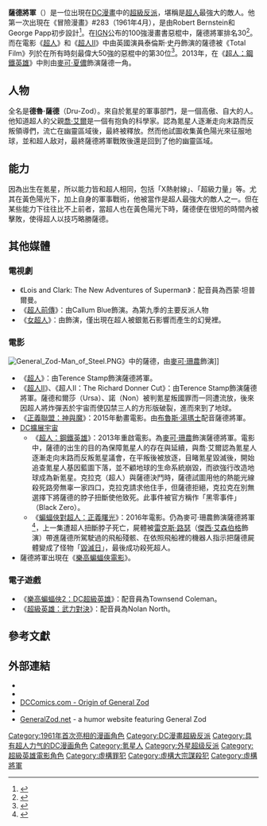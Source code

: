 {{noteTA
|G1=美國漫畫
}}
{{Infobox comics character
|image= 
|caption = 
|character_name = 薩德將軍
|publisher = [[DC漫畫|DC漫畫]]
|debut =《冒險漫畫》#283（1961年4月）
|creators = Robert Bernstein<br />George Papp
|real_name =德魯·薩德
|affiliations = 氪星軍事部
|aliases = 
|powers = 超級速度<br />超級力量<br />超級敏捷<br />超級耐力<br />超級聽力<br />超級呼吸<br />X熱射線<br />飛行<br />癒合因子<br />熟練的戰士力量和軍事戰術
}}

'''薩德將軍'''（{{lang-en|General Zod}}）是一位出現在[[DC漫畫|DC漫畫]]中的[[超級反派|超級反派]]，堪稱是[[超人|超人]]最強大的敵人。他第一次出現在《冒險漫畫》#283（1961年4月），是由Robert Bernstein和George Papp初步設計<ref name="dc-ency">{{Cite book | last = Wallace | first = Dan | author-link = | contribution = General Zod | editor-last = Dougall | editor-first = Alastair | title = The DC Comics Encyclopedia | url = https://archive.org/details/dccomicsencyclop0000unse | page = [https://archive.org/details/dccomicsencyclop0000unse/page/136 136] | publisher = [[Dorling_Kindersley|Dorling Kindersley]] | place = New York | year = 2008 | isbn = 0-7566-4119-5 | oclc = 213309017}}</ref>。在[[IGN|IGN]]公布的100強漫畫書惡棍中，薩德將軍排名30<ref>{{cite web |url=http://comics.ign.com/top-100-villains/30.html |title=General Zod is number 30 - IGN |publisher=Comics.ign.com |date= |accessdate=2010-12-25 |deadurl=yes |archiveurl=https://web.archive.org/web/20101224011850/http://comics.ign.com/top-100-villains/30.html |archivedate=2010-12-24 }}</ref>。而在電影《[[超人_(電影)|超人]]》和《[[超人II|超人II]]》中由英國演員泰倫斯·史丹飾演的薩德被《Total Film》列於在所有時刻最偉大50強的惡棍中的第30位<ref>{{cite web |url=http://snarkerati.com/movie-news/the-top-50-greatest-heroes-villains-of-all-time-total-film-compiled-list/ |title=The Top 50 Greatest Heroes & Villains Of All Time - ‘Total Film’ Compiled List |publisher=Snarkerati.com |date=2007-11-24 |accessdate=2010-12-25 |deadurl=yes |archiveurl=https://www.webcitation.org/6FwgrZEgJ?url=http://snarkerati.com/movie-news/the-top-50-greatest-heroes-villains-of-all-time-total-film-compiled-list/ |archivedate=2013-04-17 }}</ref>。2013年，在《[[超人：鋼鐵英雄|超人：鋼鐵英雄]]》中則由[[麥可·夏儂|麥可·夏儂]]飾演薩德一角。

== 人物 ==
全名是'''德魯·薩德'''（Dru-Zod）。來自於氪星的軍事部門，是一個高傲、自大的人。他知道超人的父親[[喬·艾爾|喬·艾爾]]是一個有抱負的科學家。認為氪星人逐漸走向末路而反叛領導們，流亡在幽靈區域後，最終被釋放。然而他試圖收集黃色陽光來征服地球，並和超人敌对，最終薩德將軍戰敗後還是回到了他的幽靈區域。

== 能力 ==
因為出生在氪星，所以能力皆和超人相同，包括「X熱射線」、「超級力量」等。尤其在黃色陽光下，加上自身的軍事戰術，他被當作是超人最強大的敵人之一。但在某些能力下往往比不上前者，當超人也在黃色陽光下時，薩德便在很短的時間內被擊敗，使得超人以技巧略勝薩德。

== 其他媒體 ==
=== 電視劇 ===
*《Lois and Clark: The New Adventures of Superman》：配音員為西蒙·坦普爾曼。
*《[[超人前傳|超人前傳]]》：由Callum Blue飾演。為第九季的主要反派人物
*《[[女超人_(電視劇)|女超人]]》：由{{link-en|馬克·吉本|Mark Gibbon}}飾演，僅出現在超人被銀氪石影響而產生的幻覺裡。

=== 電影 ===
[[File:General_Zod-Man_of_Steel.PNG|thumb]]》中的薩德，由[[麥可·珊農|麥可·珊農]]飾演]]
*《[[超人_(電影)|超人]]》：由Terence Stamp飾演薩德將軍。
*《[[超人II|超人II]]》、《超人II：The Richard Donner Cut》：由Terence Stamp飾演薩德將軍。薩德和爾莎（Ursa）、諾（Non）被判氪星叛國罪而一同遭流放，後來因超人將炸彈丟於宇宙而使囚禁三人的方形版破裂，進而來到了地球。
*《[[正義聯盟：神與魔|正義聯盟：神與魔]]》：2015年動畫電影。由[[布魯斯·湯瑪士|布魯斯·湯瑪士]]配音薩德將軍。
*[[DC擴展宇宙|DC擴展宇宙]]
**《[[超人：鋼鐵英雄|超人：鋼鐵英雄]]》：2013年重啟電影。為[[麥可·珊農|麥可·珊農]]飾演薩德將軍。電影中，薩德的出生的目的為保障氪星人的存在與延續，與喬·艾爾認為氪星人逐漸走向末路而反叛氪星議會，在平叛後被放逐，目睹氪星毀滅後，開始追查氪星人基因藍圖下落，並不顧地球的生命系統崩毀，而欲強行改造地球成為新氪星。克拉克（超人）與薩德決鬥時，薩德試圖用他的熱能光線殺死路旁無辜一家四口，克拉克請求他住手，但薩德拒絕，克拉克在別無選擇下將薩德的脖子扭斷使他致死。此事件被官方稱作「黑零事件」（Black Zero）。
**《[[蝙蝠俠對超人：正義曙光|蝙蝠俠對超人：正義曙光]]》：2016年電影。仍為麥可·珊農飾演薩德將軍<ref>{{cite web | url=http://www.firstpost.com/bollywood/watch-batman-v-superman-dawn-justice-trailer-epic-every-sense-word-2338422.html | title=Watch: The 'Batman v. Superman: Dawn of Justice' trailer is out and it's epic in every sense of the word | publisher=[[Firstpost|Firstpost]] | date=July 12, 2015 | accessdate=July 12, 2015 | archive-date=2015-07-14 | archive-url=https://web.archive.org/web/20150714231022/http://www.firstpost.com/bollywood/watch-batman-v-superman-dawn-justice-trailer-epic-every-sense-word-2338422.html | dead-url=no }}</ref>，上一集遭超人扭斷脖子死亡，屍體被[[雷克斯·路瑟|雷克斯·路瑟]]（[[傑西·艾森伯格|傑西·艾森伯格]]飾演）帶進薩德所駕駛過的飛船殘骸、在依照飛船裡的機器人指示把薩德屍體變成了怪物「[[毀滅日|毀滅日]]」，最後成功殺死超人。
*薩德將軍出現在《[[樂高蝙蝠俠電影|樂高蝙蝠俠電影]]》。

=== 電子遊戲 ===
*《[[樂高蝙蝠俠2：DC超級英雄|樂高蝙蝠俠2：DC超級英雄]]》：配音員為Townsend Coleman。
*《[[超級英雄：武力對決|超級英雄：武力對決]]》：配音員為Nolan North。

== 參考文獻 ==
{{reflist}}

== 外部連結 ==
* {{gcdb|type=character|search=General+Zod|title=General Zod}}
* {{comicbookdb|type=character|id=4089|title=General Zod}}
* [http://www.dccomics.com/dcu/heroes_and_villains/?hv=origin_stories/general_zod&p=1 DCComics.com - Origin of General Zod]
* {{imdb character|0000225}}
* [http://www.generalzod.net GeneralZod.net] - a humor website featuring General Zod

{{超人}}
{{DEFAULTSORT:General Zod}}
[[Category:1961年首次亮相的漫画角色|Category:1961年首次亮相的漫画角色]]
[[Category:DC漫畫超級反派|Category:DC漫畫超級反派]]
[[Category:具有超人力气的DC漫画角色|Category:具有超人力气的DC漫画角色]]
[[Category:氪星人|Category:氪星人]]
[[Category:外星超级反派|Category:外星超级反派]]
[[Category:超級英雄電影角色|Category:超級英雄電影角色]]
[[Category:虛構罪犯|Category:虛構罪犯]]
[[Category:虛構大宗謀殺犯|Category:虛構大宗謀殺犯]]
[[Category:虛構將軍|Category:虛構將軍]]